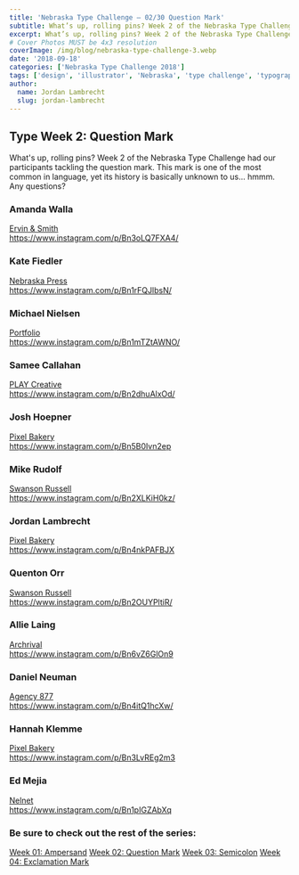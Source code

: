 ```yaml
---
title: 'Nebraska Type Challenge – 02/30 Question Mark'
subtitle: What’s up, rolling pins? Week 2 of the Nebraska Type Challenge had our participants tackling the question mark. 
excerpt: What’s up, rolling pins? Week 2 of the Nebraska Type Challenge had our participants tackling the question mark.
# Cover Photos MUST be 4x3 resolution
coverImage: /img/blog/nebraska-type-challenge-3.webp
date: '2018-09-18'
categories: ['Nebraska Type Challenge 2018']
tags: ['design', 'illustrator', 'Nebraska', 'type challenge', 'typography']
author:
  name: Jordan Lambrecht
  slug: jordan-lambrecht
---
```

## Type Week 2: Question Mark

What's up, rolling pins? Week 2 of the Nebraska Type Challenge had our participants tackling the question mark. This mark is one of the most common in language, yet its history is basically unknown to us... hmmm. Any questions?

### Amanda Walla

[Ervin & Smith](https://ervinandsmith.com/)\
https://www.instagram.com/p/Bn3oLQ7FXA4/

### Kate Fiedler

[Nebraska Press](https://www.nebraskapress.unl.edu/)\
https://www.instagram.com/p/Bn1rFQJlbsN/

### Michael Nielsen

[Portfolio](https://michaelnielsen.co/)\
https://www.instagram.com/p/Bn1mTZtAWNO/

### Samee Callahan

[PLAY Creative](https://www.playcreativedesign.com/)\
https://www.instagram.com/p/Bn2dhuAlxOd/

### Josh Hoepner

[Pixel Bakery](https://pixelbakery.com/)\
https://www.instagram.com/p/Bn5B0Ivn2ep

### Mike Rudolf

[Swanson Russell](https://www.swansonrussell.com/)\
https://www.instagram.com/p/Bn2XLKiH0kz/

### Jordan Lambrecht

[Pixel Bakery](https://pixelbakery.com/)\
https://www.instagram.com/p/Bn4nkPAFBJX

### Quenton Orr

[Swanson Russell](https://www.swansonrussell.com/)\
https://www.instagram.com/p/Bn2OUYPltiR/

### Allie Laing

[Archrival](https://archrival.com/)\
https://www.instagram.com/p/Bn6vZ6GlOn9

### Daniel Neuman

[Agency 877](https://agency877.com/)\
https://www.instagram.com/p/Bn4itQ1hcXw/

### Hannah Klemme

[Pixel Bakery](https://pixelbakery.com/)\
https://www.instagram.com/p/Bn3LvREg2m3

### Ed Mejia

[Nelnet](https://nelnet.com)\
https://www.instagram.com/p/Bn1pIGZAbXq

### Be sure to check out the rest of the series:

[Week 01: Ampersand](https://pixelbakery.com/recipes/nebraska-type-challenge-01-30)
[Week 02: Question Mark](https://pixelbakery.com/recipes/nebraska-type-challenge-02-30)
[Week 03: Semicolon](https://pixelbakery.com/recipes/nebraska-type-challenge-03-30)
[Week 04: Exclamation Mark](https://pixelbakery.com/recipes/nebraska-type-challenge-04-30)